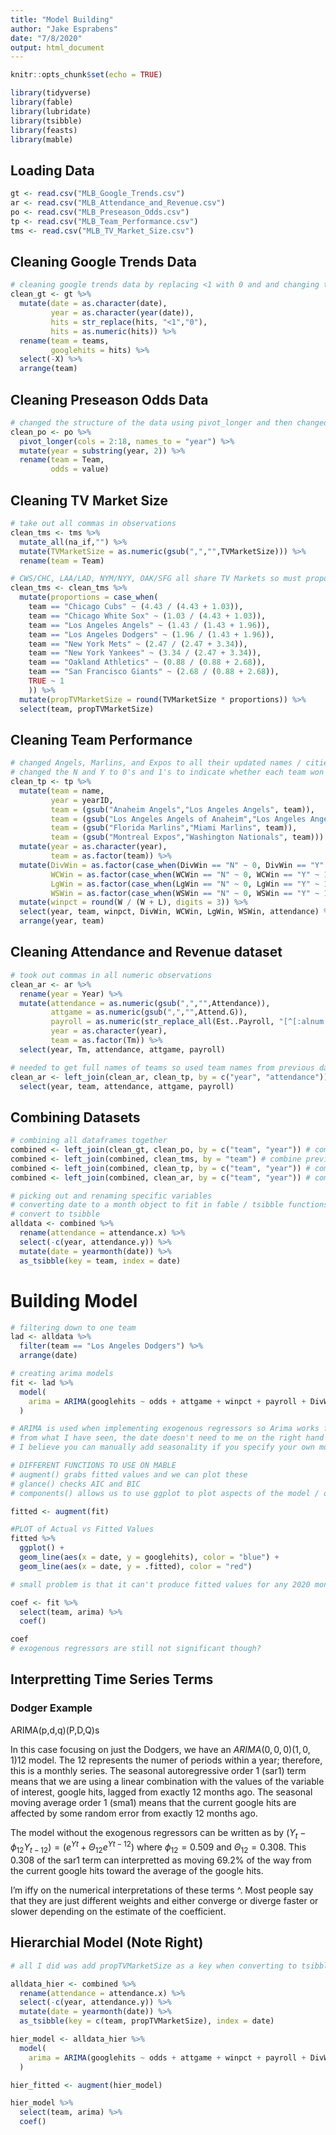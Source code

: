 ```yaml
---
title: "Model Building"
author: "Jake Esprabens"
date: "7/8/2020"
output: html_document
---
```


```r
knitr::opts_chunk$set(echo = TRUE)
```

```r
library(tidyverse)
library(fable)
library(lubridate)
library(tsibble)
library(feasts)
library(mable)
```

## Loading Data
```r
gt <- read.csv("MLB_Google_Trends.csv")
ar <- read.csv("MLB_Attendance_and_Revenue.csv")
po <- read.csv("MLB_Preseason_Odds.csv")
tp <- read.csv("MLB_Team_Performance.csv")
tms <- read.csv("MLB_TV_Market_Size.csv")
```

## Cleaning Google Trends Data
```r
# cleaning google trends data by replacing <1 with 0 and and changing type of other variables
clean_gt <- gt %>%
  mutate(date = as.character(date),
         year = as.character(year(date)),
         hits = str_replace(hits, "<1","0"),
         hits = as.numeric(hits)) %>%
  rename(team = teams,
         googlehits = hits) %>%
  select(-X) %>%
  arrange(team)
```

## Cleaning Preseason Odds Data
```r
# changed the structure of the data using pivot_longer and then changed certain names of columns
clean_po <- po %>%
  pivot_longer(cols = 2:18, names_to = "year") %>%
  mutate(year = substring(year, 2)) %>%
  rename(team = Team,
         odds = value)
```

## Cleaning TV Market Size
```r
# take out all commas in observations
clean_tms <- tms %>%
  mutate_all(na_if,"") %>%
  mutate(TVMarketSize = as.numeric(gsub(",","",TVMarketSize))) %>%
  rename(team = Team)

# CWS/CHC, LAA/LAD, NYM/NYY, OAK/SFG all share TV Markets so must proportion by TV Rating to split the Market size
clean_tms <- clean_tms %>%
  mutate(proportions = case_when(
    team == "Chicago Cubs" ~ (4.43 / (4.43 + 1.03)),
    team == "Chicago White Sox" ~ (1.03 / (4.43 + 1.03)),
    team == "Los Angeles Angels" ~ (1.43 / (1.43 + 1.96)),
    team == "Los Angeles Dodgers" ~ (1.96 / (1.43 + 1.96)),
    team == "New York Mets" ~ (2.47 / (2.47 + 3.34)),
    team == "New York Yankees" ~ (3.34 / (2.47 + 3.34)),
    team == "Oakland Athletics" ~ (0.88 / (0.88 + 2.68)),
    team == "San Francisco Giants" ~ (2.68 / (0.88 + 2.68)),
    TRUE ~ 1
    )) %>%
  mutate(propTVMarketSize = round(TVMarketSize * proportions)) %>%
  select(team, propTVMarketSize)
```

## Cleaning Team Performance
```r
# changed Angels, Marlins, and Expos to all their updated names / cities
# changed the N and Y to 0's and 1's to indicate whether each team won their division, wild card game, league, and world series
clean_tp <- tp %>%
  mutate(team = name, 
         year = yearID,
         team = (gsub("Anaheim Angels","Los Angeles Angels", team)),
         team = (gsub("Los Angeles Angels of Anaheim","Los Angeles Angels", team)),
         team = (gsub("Florida Marlins","Miami Marlins", team)),
         team = (gsub("Montreal Expos","Washington Nationals", team))) %>%
  mutate(year = as.character(year),
         team = as.factor(team)) %>%
  mutate(DivWin = as.factor(case_when(DivWin == "N" ~ 0, DivWin == "Y" ~ 1)),
         WCWin = as.factor(case_when(WCWin == "N" ~ 0, WCWin == "Y" ~ 1)),
         LgWin = as.factor(case_when(LgWin == "N" ~ 0, LgWin == "Y" ~ 1)),
         WSWin = as.factor(case_when(WSWin == "N" ~ 0, WSWin == "Y" ~ 1))) %>%
  mutate(winpct = round(W / (W + L), digits = 3)) %>%
  select(year, team, winpct, DivWin, WCWin, LgWin, WSWin, attendance) %>%
  arrange(year, team)
```

## Cleaning Attendance and Revenue dataset 
```r
# took out commas in all numeric observations
clean_ar <- ar %>%
  rename(year = Year) %>%
  mutate(attendance = as.numeric(gsub(",","",Attendance)),
         attgame = as.numeric(gsub(",","",Attend.G)),
         payroll = as.numeric(str_replace_all(Est..Payroll, "[^[:alnum:]]", "")),
         year = as.character(year),
         team = as.factor(Tm)) %>%
  select(year, Tm, attendance, attgame, payroll)

# needed to get full names of teams so used team names from previous dataframe
clean_ar <- left_join(clean_ar, clean_tp, by = c("year", "attendance")) %>%
  select(year, team, attendance, attgame, payroll)
```


## Combining Datasets
```r
# combining all dataframes together
combined <- left_join(clean_gt, clean_po, by = c("team", "year")) # combine google trends and preseason odds data
combined <- left_join(combined, clean_tms, by = "team") # combine previous dataframe with TVMarketSize data
combined <- left_join(combined, clean_tp, by = c("team", "year")) # combine previous dataframe with team performance data
combined <- left_join(combined, clean_ar, by = c("team", "year")) # combine previous dataframe with attendance and revenue data

# picking out and renaming specific variables
# converting date to a month object to fit in fable / tsibble functions
# convert to tsibble
alldata <- combined %>%
  rename(attendance = attendance.x) %>%
  select(-c(year, attendance.y)) %>%
  mutate(date = yearmonth(date)) %>%
  as_tsibble(key = team, index = date)
```

# Building Model
```r
# filtering down to one team
lad <- alldata %>%
  filter(team == "Los Angeles Dodgers") %>%
  arrange(date)

# creating arima models
fit <- lad %>%
  model(
    arima = ARIMA(googlehits ~ odds + attgame + winpct + payroll + DivWin + LgWin + WSWin) # testing with only some regressors
  )

# ARIMA is used when implementing exogenous regressors so Arima works for our data
# from what I have seen, the date doesn't need to me on the right hand side of the formula
# I believe you can manually add seasonality if you specify your own model; however, it should estimate seasonality if I don't specify it

# DIFFERENT FUNCTIONS TO USE ON MABLE
# augment() grabs fitted values and we can plot these
# glance() checks AIC and BIC
# components() allows us to use ggplot to plot aspects of the model / only works on ets and snaive i think

fitted <- augment(fit) 

#PLOT of Actual vs Fitted Values
fitted %>%
  ggplot() + 
  geom_line(aes(x = date, y = googlehits), color = "blue") +
  geom_line(aes(x = date, y = .fitted), color = "red")

# small problem is that it can't produce fitted values for any 2020 months because I don't have winpct for those dates / dont know if it matters?

coef <- fit %>%
  select(team, arima) %>%
  coef()

coef
# exogenous regressors are still not significant though?
```

## Interpretting Time Series Terms
### Dodger Example

ARIMA(p,d,q)(P,D,Q)s

In this case focusing on just the Dodgers, we have an $ARIMA(0,0,0)(1,0,1)12$ model. The $12$ represents the numer of periods within a year; therefore, this is a monthly series. The seasonal autoregressive order 1 (sar1) term means that we are using a linear combination with the values of the variable of interest, google hits, lagged from exactly 12 months ago.  The seasonal moving average order 1 (sma1) means that the current google hits are affected by some random error from exactly 12 months ago.

The model without the exogenous regressors can be written as by $(Y_t-\phi_{12} Y_{t - 12}) = (e^{Yt}+\Theta_{12} e^{Yt-12})$  where $\phi_{12} = 0.509$ and $\Theta_{12} = 0.308$. This $0.308$ of the sar1 term can interpretted as moving $69.2\%$ of the way from the current google hits toward the average of the google hits.

I'm iffy on the numerical interpretations of these terms ^. Most people say that they are just different weights and either converge or diverge faster or slower depending on the estimate of the coefficient.


## Hierarchial Model (Note Right)
```r
# all I did was add propTVMarketSize as a key when converting to tsibble, not sure if that's the correct way to do it? I didn't add propTVMarketSize to the arima model.  It says it wasn't found if I add it there.

alldata_hier <- combined %>%
  rename(attendance = attendance.x) %>%
  select(-c(year, attendance.y)) %>%
  mutate(date = yearmonth(date)) %>%
  as_tsibble(key = c(team, propTVMarketSize), index = date)

hier_model <- alldata_hier %>%
  model(
    arima = ARIMA(googlehits ~ odds + attgame + winpct + payroll + DivWin + WCWin + LgWin + WSWin)
  )

hier_fitted <- augment(hier_model)

hier_model %>%
  select(team, arima) %>%
  coef()
```





